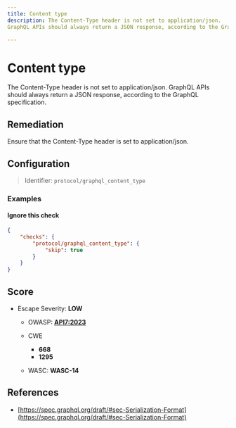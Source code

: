 ```yaml
---
title: Content type
description: The Content-Type header is not set to application/json.
GraphQL APIs should always return a JSON response, according to the GraphQL specification.

---
```


# Content type

The Content-Type header is not set to application/json.
GraphQL APIs should always return a JSON response, according to the GraphQL specification.


## Remediation

Ensure that the Content-Type header is set to application/json.



## Configuration

> Identifier: `protocol/graphql_content_type`



### Examples



#### Ignore this check

```json
{
    "checks": {
        "protocol/graphql_content_type": {
            "skip": true
        }
    }
}
```




## Score

- Escape Severity: **<span className="low-severity">LOW</span>**
  - OWASP: **[API7:2023](https://github.com/OWASP/API-Security/blob/master/editions/2023/en/0xa7-server-side-request-forgery.md)**
  
  - CWE
    - **668**
    - **1295**
  - WASC: **WASC-14**
  
  






## References

- [https://spec.graphql.org/draft/#sec-Serialization-Format](https://spec.graphql.org/draft/#sec-Serialization-Format)
  